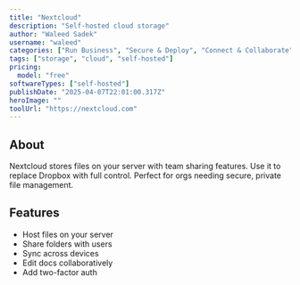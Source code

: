 ---
title: "Nextcloud"
description: "Self-hosted cloud storage"
author: "Waleed Sadek"
username: "waleed"
categories: ["Run Business", "Secure & Deploy", "Connect & Collaborate"]
tags: ["storage", "cloud", "self-hosted"]
pricing:
  model: "free"
softwareTypes: ["self-hosted"]
publishDate: "2025-04-07T22:01:00.317Z"
heroImage: ""
toolUrl: "https://nextcloud.com"
---
## About
Nextcloud stores files on your server with team sharing features. Use it to replace Dropbox with full control. Perfect for orgs needing secure, private file management.

## Features
- Host files on your server
- Share folders with users
- Sync across devices
- Edit docs collaboratively
- Add two-factor auth